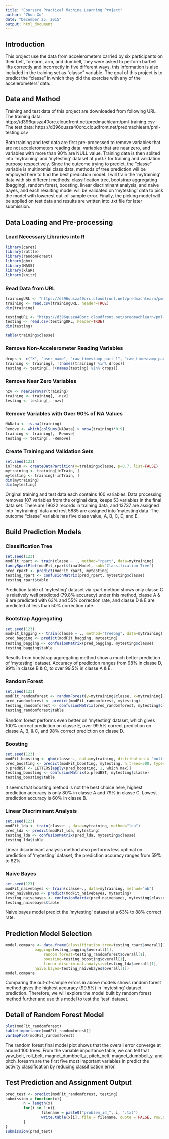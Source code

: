 ```yaml
---
title: "Coursera Practical Machine Learning Project"
author: "Zhun Xu"
date: "December 25, 2015"
output: html_document
---
```

## Introduction
This project use the data from accelerometers carried by six participants on their belt, forearm, arm, and dumbell, they were asked to perform barbell lifts correctly and incorrectly in five different ways, this information is also included in the training set as "classe" variable.  The goal of this project is to predict the "classe" in which they did the exercise with any of the accelerometers' data. 

## Data and Method
Training and test data of this project are downloaded from following URL  
The training data: https://d396qusza40orc.cloudfront.net/predmachlearn/pml-training.csv  
The test data: https://d396qusza40orc.cloudfront.net/predmachlearn/pml-testing.csv

Both training and test data are first pre-processed to remove variables that are not accelerometers reading data, variables that are near zero, and variables with more than 90% are NULL value.  Training data is then splited into 'mytraining' and 'mytesting' dataset at p=0.7 for training and validation purpose respectively.  Since the outcome trying to predict, the "classe" variable is multinomial class data, methods of tree prediction will be employed here to find the best prediction model.  I will train the 'mytraining' data with six different methods: classification tree, bootstrap aggregating (bagging), random forest, boosting, linear discriminant analysis, and naive bayes, and each resulting model will be validated on 'mytesting' data to pick the model with lowerest out-of-sample error.  Finally, the picking model will be applied on test data and results are written into .txt file for later submission. 

## Data Loading and Pre-processing
### Load Necessary Libraries into R
```r
library(caret)
library(rattle)
library(randomForest)
library(gbm)
library(MASS)
library(klaR)
library(knitr)
```
### Read Data from URL
```r
trainingURL <- "https://d396qusza40orc.cloudfront.net/predmachlearn/pml-training.csv"
training <- read.csv(trainingURL, header=TRUE)
dim(training)

testingURL <- "https://d396qusza40orc.cloudfront.net/predmachlearn/pml-testing.csv"
testing <- read.csv(testingURL, header=TRUE)
dim(testing)

table(training$classe)
```

### Remove Non-Accelerometer Reading Variables
```r
drops <- c("X", "user_name", "raw_timestamp_part_1", "raw_timestamp_part_2", "cvtd_timestamp", "new_window", "num_window")
training <- training[, !(names(training) %in% drops)]
testing <- testing[, !(names(testing) %in% drops)]
```

### Remove Near Zero Variables
```r
nzv <- nearZeroVar(training)
training <- training[, -nzv]
testing <- testing[, -nzv]
```

### Remove Variables with Over 90% of NA Values
```r
NAData <- is.na(training)
Remove <- which(colSums(NAData) > nrow(training)*0.9)
training <- training[, -Remove]
testing <- testing[, -Remove]
```

### Create Training and Validation Sets
```r
set.seed(123)
inTrain <- createDataPartition(y=training$classe, p=0.7, list=FALSE)
mytraining <- training[inTrain, ]
mytesting <- training[-inTrain, ]
dim(mytraining)
dim(mytesting)
```

Original training and test data each contains 160 variables.  Data processing removes 107 variables from the original data, keeps 53 variables in the final data set.  There are 19622 records in training data, and 13737 are assigned into 'mytraining' data and rest 5885 are assigned into 'mytesting'data.  The outcome "classe" variable has five class value, A, B, C, D, and E. 

## Build Prediction Models
### Classification Tree 
```r
set.seed(123)
modFit_rpart <- train(classe ~ ., method="rpart", data=mytraining)
fancyRpartPlot(modFit_rpart$finalModel, sub="Classification Tree")
pred_rpart <- predict(modFit_rpart, mytesting)
testing_rpart <- confusionMatrix(pred_rpart, mytesting$classe)
testing_rpart$table
```

Prediction table of 'mytesting' dataset via rpart method shows only classe C is relatively well predicted (79.8% accuracy) under this method, classe A & B are predicted with 63% and 55% correction rate, and classe D & E are predicted at less than 50% correction rate.

### Bootstrap Aggregating
```r
set.seed(123)
modFit_bagging <- train(classe ~ ., method="treebag", data=mytraining)
pred_bagging <- predict(modFit_bagging, mytesting)
testing_bagging <- confusionMatrix(pred_bagging, mytesting$classe)
testing_bagging$table
```

Results from bootstrap aggregating method show a much better prediction of 'mytesting' dataset.  Accuracy of prediction ranges from 98% in classe D, 99% in classe B & C, to over 99.5% in classe A & E.

### Random Forest
```r
set.seed(123)
modFit_randomforest <- randomForest(y=mytraining$classe, x=mytraining[,-53], importance=TRUE)
pred_randomforest <- predict(modFit_randomforest, mytesting)
testing_randomforest <- confusionMatrix(pred_randomforest, mytesting$classe)
testing_randomforest$table
```

Random forest performs even better on 'mytesting' dataset, which gives 100% correct prediction on classe E, over 99.5% correct prediction on classe A, B, & C, and 98% correct prediction on classe D.
 
### Boosting
```r
set.seed(123)
modFit_boosting <- gbm(classe~., data=mytraining, distribution = 'multinomial', n.trees = 500, interaction.depth = 4)
pred_boosting <- predict(modFit_boosting, mytesting, n.trees=500, type='response')
p.predBST <- LETTERS[apply(pred_boosting, 1, which.max)]
testing_boosting <- confusionMatrix(p.predBST, mytesting$classe)
testing_boosting$table
```

It seems that boosting method is not the best choice here, highest prediction accuracy is only 80% in classe A and 79% in classe C.  Lowest prediction accuracy is 60% in classe B.
 
### Linear Discriminant Analysis
```r
set.seed(123)
modFit_lda <- train(classe~., data=mytraining, method="lda")
pred_lda <- predict(modFit_lda, mytesting)
testing_lda <- confusionMatrix(pred_lda, mytesting$classe)
testing_lda$table
```

Linear discriminant analysis method also performs less optimal on prediction of 'mytesting' dataset, the prediction accuracy ranges from 59% to 82%.

### Naive Bayes 
```r
set.seed(123)
modFit_naivebayes <- train(classe~., data=mytraining, method="nb")
pred_naivebayes <- predict(modFit_naivebayes, mytesting)
testing_naivebayes <- confusionMatrix(pred_naivebayes, mytesting$classe)
testing_naivebayes$table
```

Naive bayes model predict the 'mytesting' dataset at a 63% to 88% correct rate. 

## Prediction Model Selection
```r
model.compare <- data.frame(classification.tree=testing_rpart$overall[1],
		     bagging=testing_bagging$overall[1], 
                 random.forest=testing_randomforest$overall[1], 
                 boosting=testing_boosting$overall[1],
                 linear.discriminat.analysis=testing_lda$overall[1],
		     naive.bayes=testing_naivebayes$overall[1])
model.compare
```

Comparing the out-of-sample errors in above models shows random forest method gives the highest accuracy (99.5%) in 'mytesting' dataset prediction.  Therefore, we will explore the model built by random forest method further and use this model to test the 'test' dataset.

## Detail of Random Forest Model
```r
plot(modFit_randomforest)
kable(importance(modFit_randomforest))
varImpPlot(modFit_randomforest)
```

The random forest final model plot shows that the overall error converge at around 100 trees.  From the variable importance table, we can tell that yaw_belt, roll_belt, magnet_dumbbell_z, pitch_belt,  magnet_dumbbell_y, and pitch_forearm are the first five most important variables in predict the activity classification by reducing classification error.

## Test Prediction and Assignment Output
```r
pred_test <- predict(modFit_randomforest, testing)
submission = function(x){
        n = length(x)
        for(i in 1:n){
                filename = paste0("problem_id_", i, ".txt")
                write.table(x[i], file = filename, quote = FALSE, row.names = FALSE, col.names = FALSE)
        }
}
submission(pred_test)
```
